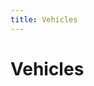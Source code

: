 ```yaml
---
title: Vehicles
---
```



# Vehicles

<DeviceGrid>
  <DeviceCard
    brand=""
    description="evNotify"
    thumbnail="/img/devices/vehicle/evnotify.jpg"
    capabilities={[]}
    requirements={[]}
    href="/docs/devices-next/vehicles/evnotify"
    group="Generische Unterstützung"
    type="vehicle"
    name="evnotify"
  />
  <DeviceCard
    brand=""
    description="Generisches Fahrzeug (ohne API)"
    thumbnail="/img/devices/vehicle/generic-vehicle-without-api.jpg"
    capabilities={[]}
    requirements={[]}
    href="/docs/devices-next/vehicles/generic-vehicle-without-api"
    group="Generische Unterstützung"
    type="vehicle"
    name="generic-vehicle-without-api"
  />
  <DeviceCard
    brand=""
    description="ioBroker.bmw"
    thumbnail="/img/devices/vehicle/iobrokerbmw.jpg"
    capabilities={[]}
    requirements={[]}
    href="/docs/devices-next/vehicles/iobrokerbmw"
    group="Generische Unterstützung"
    type="vehicle"
    name="iobrokerbmw"
  />
  <DeviceCard
    brand=""
    description="ISO15118"
    thumbnail="/img/devices/vehicle/iso15118.jpg"
    capabilities={["iso151182"]}
    requirements={[]}
    href="/docs/devices-next/vehicles/iso15118"
    group="Generische Unterstützung"
    type="vehicle"
    name="iso15118"
  />
  <DeviceCard
    brand=""
    description="mg2mqtt"
    thumbnail="/img/devices/vehicle/mg2mqtt.jpg"
    capabilities={[]}
    requirements={[]}
    href="/docs/devices-next/vehicles/mg2mqtt"
    group="Generische Unterstützung"
    type="vehicle"
    name="mg2mqtt"
  />
  <DeviceCard
    brand=""
    description="mz2mqtt"
    thumbnail="/img/devices/vehicle/mz2mqtt.jpg"
    capabilities={[]}
    requirements={[]}
    href="/docs/devices-next/vehicles/mz2mqtt"
    group="Generische Unterstützung"
    type="vehicle"
    name="mz2mqtt"
  />
  <DeviceCard
    brand=""
    description="Open Vehicle Monitoring System"
    thumbnail="/img/devices/vehicle/open-vehicle-monitoring-system.jpg"
    capabilities={[]}
    requirements={[]}
    href="/docs/devices-next/vehicles/open-vehicle-monitoring-system"
    group="Generische Unterstützung"
    type="vehicle"
    name="open-vehicle-monitoring-system"
  />
  <DeviceCard
    brand=""
    description="PSA Car Controller"
    thumbnail="/img/devices/vehicle/psa-car-controller.jpg"
    capabilities={[]}
    requirements={[]}
    href="/docs/devices-next/vehicles/psa-car-controller"
    group="Generische Unterstützung"
    type="vehicle"
    name="psa-car-controller"
  />
  <DeviceCard
    brand=""
    description="Tesla BLE"
    thumbnail="/img/devices/vehicle/tesla-ble.jpg"
    capabilities={[]}
    requirements={[]}
    href="/docs/devices-next/vehicles/tesla-ble"
    group="Generische Unterstützung"
    type="vehicle"
    name="tesla-ble"
  />
  <DeviceCard
    brand=""
    description="TeslaLogger"
    thumbnail="/img/devices/vehicle/teslalogger.jpg"
    capabilities={[]}
    requirements={[]}
    href="/docs/devices-next/vehicles/teslalogger"
    group="Generische Unterstützung"
    type="vehicle"
    name="teslalogger"
  />
  <DeviceCard
    brand=""
    description="TeslaMate"
    thumbnail="/img/devices/vehicle/teslamate.jpg"
    capabilities={[]}
    requirements={[]}
    href="/docs/devices-next/vehicles/teslamate"
    group="Generische Unterstützung"
    type="vehicle"
    name="teslamate"
  />
  <DeviceCard
    brand=""
    description="Tessie"
    thumbnail="/img/devices/vehicle/tessie.jpg"
    capabilities={[]}
    requirements={[]}
    href="/docs/devices-next/vehicles/tessie"
    group="Generische Unterstützung"
    type="vehicle"
    name="tessie"
  />
  <DeviceCard
    brand=""
    description="Tronity"
    thumbnail="/img/devices/vehicle/tronity.jpg"
    capabilities={["sponsorship"]}
    requirements={[]}
    href="/docs/devices-next/vehicles/tronity"
    group="Generische Unterstützung"
    type="vehicle"
    name="tronity"
  />
  <DeviceCard
    brand=""
    description="volvo2mqtt"
    thumbnail="/img/devices/vehicle/volvo2mqtt.jpg"
    capabilities={[]}
    requirements={[]}
    href="/docs/devices-next/vehicles/volvo2mqtt"
    group="Generische Unterstützung"
    type="vehicle"
    name="volvo2mqtt"
  />
  <DeviceCard
    brand="Aiways"
    description=""
    thumbnail="/img/devices/vehicle/aiways.jpg"
    capabilities={[]}
    requirements={[]}
    href="/docs/devices-next/vehicles/aiways"
    group=""
    type="vehicle"
    name="aiways"
  />
  <DeviceCard
    brand="Audi"
    description=""
    thumbnail="/img/devices/vehicle/audi.jpg"
    capabilities={[]}
    requirements={[]}
    href="/docs/devices-next/vehicles/audi"
    group=""
    type="vehicle"
    name="audi"
  />
  <DeviceCard
    brand="BMW"
    description=""
    thumbnail="/img/devices/vehicle/bmw.jpg"
    capabilities={[]}
    requirements={[]}
    href="/docs/devices-next/vehicles/bmw"
    group=""
    type="vehicle"
    name="bmw"
  />
  <DeviceCard
    brand="Citroën"
    description=""
    thumbnail="/img/devices/vehicle/citroen.jpg"
    capabilities={[]}
    requirements={[]}
    href="/docs/devices-next/vehicles/citroen"
    group=""
    type="vehicle"
    name="citroen"
  />
  <DeviceCard
    brand="Dacia"
    description=""
    thumbnail="/img/devices/vehicle/dacia.jpg"
    capabilities={[]}
    requirements={[]}
    href="/docs/devices-next/vehicles/dacia"
    group=""
    type="vehicle"
    name="dacia"
  />
  <DeviceCard
    brand="DS"
    description=""
    thumbnail="/img/devices/vehicle/ds.jpg"
    capabilities={[]}
    requirements={[]}
    href="/docs/devices-next/vehicles/ds"
    group=""
    type="vehicle"
    name="ds"
  />
  <DeviceCard
    brand="Fiat"
    description=""
    thumbnail="/img/devices/vehicle/fiat.jpg"
    capabilities={[]}
    requirements={[]}
    href="/docs/devices-next/vehicles/fiat"
    group=""
    type="vehicle"
    name="fiat"
  />
  <DeviceCard
    brand="Ford"
    description=""
    thumbnail="/img/devices/vehicle/ford.jpg"
    capabilities={[]}
    requirements={[]}
    href="/docs/devices-next/vehicles/ford"
    group=""
    type="vehicle"
    name="ford"
  />
  <DeviceCard
    brand="Hyundai"
    description="Bluelink"
    thumbnail="/img/devices/vehicle/hyundai-bluelink.jpg"
    capabilities={[]}
    requirements={[]}
    href="/docs/devices-next/vehicles/hyundai-bluelink"
    group=""
    type="vehicle"
    name="hyundai-bluelink"
  />
  <DeviceCard
    brand="Jeep"
    description=""
    thumbnail="/img/devices/vehicle/jeep.jpg"
    capabilities={[]}
    requirements={[]}
    href="/docs/devices-next/vehicles/jeep"
    group=""
    type="vehicle"
    name="jeep"
  />
  <DeviceCard
    brand="Kia"
    description="Bluelink"
    thumbnail="/img/devices/vehicle/kia-bluelink.jpg"
    capabilities={[]}
    requirements={[]}
    href="/docs/devices-next/vehicles/kia-bluelink"
    group=""
    type="vehicle"
    name="kia-bluelink"
  />
  <DeviceCard
    brand="Mercedes-Benz"
    description=""
    thumbnail="/img/devices/vehicle/mercedes-benz.jpg"
    capabilities={[]}
    requirements={[]}
    href="/docs/devices-next/vehicles/mercedes-benz"
    group=""
    type="vehicle"
    name="mercedes-benz"
  />
  <DeviceCard
    brand="MG"
    description=""
    thumbnail="/img/devices/vehicle/mg.jpg"
    capabilities={[]}
    requirements={[]}
    href="/docs/devices-next/vehicles/mg"
    group=""
    type="vehicle"
    name="mg"
  />
  <DeviceCard
    brand="Mini"
    description=""
    thumbnail="/img/devices/vehicle/mini.jpg"
    capabilities={[]}
    requirements={[]}
    href="/docs/devices-next/vehicles/mini"
    group=""
    type="vehicle"
    name="mini"
  />
  <DeviceCard
    brand="Nissan"
    description="Ariya"
    thumbnail="/img/devices/vehicle/nissan-ariya.jpg"
    capabilities={[]}
    requirements={[]}
    href="/docs/devices-next/vehicles/nissan-ariya"
    group=""
    type="vehicle"
    name="nissan-ariya"
  />
  <DeviceCard
    brand="Nissan"
    description="Leaf"
    thumbnail="/img/devices/vehicle/nissan-leaf.jpg"
    capabilities={[]}
    requirements={[]}
    href="/docs/devices-next/vehicles/nissan-leaf"
    group=""
    type="vehicle"
    name="nissan-leaf"
  />
  <DeviceCard
    brand="Nissan"
    description="Leaf (pre 2019)"
    thumbnail="/img/devices/vehicle/nissan-leaf-pre-2019.jpg"
    capabilities={[]}
    requirements={[]}
    href="/docs/devices-next/vehicles/nissan-leaf-pre-2019"
    group=""
    type="vehicle"
    name="nissan-leaf-pre-2019"
  />
  <DeviceCard
    brand="NIU"
    description="E-Scooter"
    thumbnail="/img/devices/vehicle/niu-e-scooter.jpg"
    capabilities={[]}
    requirements={[]}
    href="/docs/devices-next/vehicles/niu-e-scooter"
    group="Scooter"
    type="vehicle"
    name="niu-e-scooter"
  />
  <DeviceCard
    brand="Opel"
    description=""
    thumbnail="/img/devices/vehicle/opel.jpg"
    capabilities={[]}
    requirements={[]}
    href="/docs/devices-next/vehicles/opel"
    group=""
    type="vehicle"
    name="opel"
  />
  <DeviceCard
    brand="Peugeot"
    description=""
    thumbnail="/img/devices/vehicle/peugeot.jpg"
    capabilities={[]}
    requirements={[]}
    href="/docs/devices-next/vehicles/peugeot"
    group=""
    type="vehicle"
    name="peugeot"
  />
  <DeviceCard
    brand="Polestar"
    description=""
    thumbnail="/img/devices/vehicle/polestar.jpg"
    capabilities={[]}
    requirements={[]}
    href="/docs/devices-next/vehicles/polestar"
    group=""
    type="vehicle"
    name="polestar"
  />
  <DeviceCard
    brand="Renault"
    description=""
    thumbnail="/img/devices/vehicle/renault.jpg"
    capabilities={[]}
    requirements={[]}
    href="/docs/devices-next/vehicles/renault"
    group=""
    type="vehicle"
    name="renault"
  />
  <DeviceCard
    brand="Seat"
    description="CupraConnect Gen3 (Ateca, Leon, Formentor, Tarraco)"
    thumbnail="/img/devices/vehicle/seat-cupraconnect-gen3-ateca-leon-formentor-tarraco.jpg"
    capabilities={[]}
    requirements={[]}
    href="/docs/devices-next/vehicles/seat-cupraconnect-gen3-ateca-leon-formentor-tarraco"
    group=""
    type="vehicle"
    name="seat-cupraconnect-gen3-ateca-leon-formentor-tarraco"
  />
  <DeviceCard
    brand="Seat"
    description="CupraConnect Gen4 (Born, Formentor, Tavascan)"
    thumbnail="/img/devices/vehicle/seat-cupraconnect-gen4-born-formentor-tavascan.jpg"
    capabilities={[]}
    requirements={[]}
    href="/docs/devices-next/vehicles/seat-cupraconnect-gen4-born-formentor-tavascan"
    group=""
    type="vehicle"
    name="seat-cupraconnect-gen4-born-formentor-tavascan"
  />
  <DeviceCard
    brand="Skoda"
    description="Enyaq"
    thumbnail="/img/devices/vehicle/skoda-enyaq.jpg"
    capabilities={[]}
    requirements={[]}
    href="/docs/devices-next/vehicles/skoda-enyaq"
    group=""
    type="vehicle"
    name="skoda-enyaq"
  />
  <DeviceCard
    brand="Smart"
    description=""
    thumbnail="/img/devices/vehicle/smart.jpg"
    capabilities={[]}
    requirements={[]}
    href="/docs/devices-next/vehicles/smart"
    group=""
    type="vehicle"
    name="smart"
  />
  <DeviceCard
    brand="Smart"
    description="EQ"
    thumbnail="/img/devices/vehicle/smart-eq.jpg"
    capabilities={[]}
    requirements={[]}
    href="/docs/devices-next/vehicles/smart-eq"
    group=""
    type="vehicle"
    name="smart-eq"
  />
  <DeviceCard
    brand="Tesla"
    description=""
    thumbnail="/img/devices/vehicle/tesla.jpg"
    capabilities={[]}
    requirements={[]}
    href="/docs/devices-next/vehicles/tesla"
    group=""
    type="vehicle"
    name="tesla"
  />
  <DeviceCard
    brand="Toyota"
    description=""
    thumbnail="/img/devices/vehicle/toyota.jpg"
    capabilities={[]}
    requirements={[]}
    href="/docs/devices-next/vehicles/toyota"
    group=""
    type="vehicle"
    name="toyota"
  />
  <DeviceCard
    brand="Volkswagen"
    description="We Connect ID"
    thumbnail="/img/devices/vehicle/volkswagen-we-connect-id.jpg"
    capabilities={[]}
    requirements={[]}
    href="/docs/devices-next/vehicles/volkswagen-we-connect-id"
    group=""
    type="vehicle"
    name="volkswagen-we-connect-id"
  />
  <DeviceCard
    brand="Volvo"
    description=""
    thumbnail="/img/devices/vehicle/volvo.jpg"
    capabilities={[]}
    requirements={[]}
    href="/docs/devices-next/vehicles/volvo"
    group=""
    type="vehicle"
    name="volvo"
  />
  <DeviceCard
    brand="Zero Motorcycles"
    description=""
    thumbnail="/img/devices/vehicle/zero-motorcycles.jpg"
    capabilities={[]}
    requirements={[]}
    href="/docs/devices-next/vehicles/zero-motorcycles"
    group=""
    type="vehicle"
    name="zero-motorcycles"
  />
</DeviceGrid>
